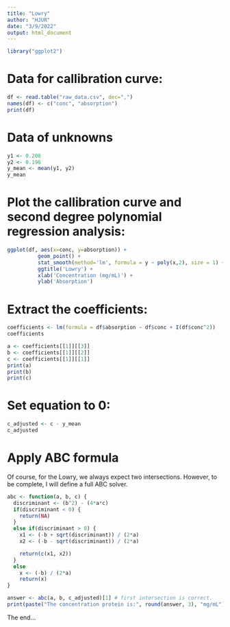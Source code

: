 ```yaml
---
title: "Lowry"
author: "HJUR"
date: "3/9/2022"
output: html_document
---
```


```r
library("ggplot2")
```

# Data for callibration curve:

```r
df <- read.table("raw_data.csv", dec=",")
names(df) <- c("conc", "absorption")
print(df)
```

# Data of unknowns

```r
y1 <- 0.208
y2 <- 0.196
y_mean <- mean(y1, y2)
y_mean
```
# Plot the callibration curve and second degree polynomial regression analysis:

```r
ggplot(df, aes(x=conc, y=absorption)) + 
          geom_point() +
          stat_smooth(method='lm', formula = y ~ poly(x,2), size = 1) + 
          ggtitle('Lowry') +
          xlab('Concentration (mg/mL)') +
          ylab('Absorption')

```
# Extract the coefficients:

```r
coefficients <- lm(formula = df$absorption ~ df$conc + I(df$conc^2))
coefficients
```

```r
a <- coefficients[[1]][[3]]
b <- coefficients[[1]][[2]]
c <- coefficients[[1]][[1]]
print(a)
print(b)
print(c)
```

# Set equation to 0:

```r
c_adjusted <- c - y_mean
c_adjusted
```


# Apply ABC formula

Of course, for the Lowry, we always expect two intersections.
However, to be complete, I will define a full ABC solver.

```r
abc <- function(a, b, c) {
  discriminant <- (b^2) - (4*a*c)
  if(discriminant < 0) {
    return(NA)
  }
  else if(discriminant > 0) {
    x1 <- (-b + sqrt(discriminant)) / (2*a)
    x2 <- (-b - sqrt(discriminant)) / (2*a)

    return(c(x1, x2))
  }
  else
    x <- (-b) / (2*a)
    return(x)
}

```

```r
answer <- abc(a, b, c_adjusted)[1] # first intersection is correct.
print(paste("The concentration protein is:", round(answer, 3), "mg/mL"))
```
The end...
